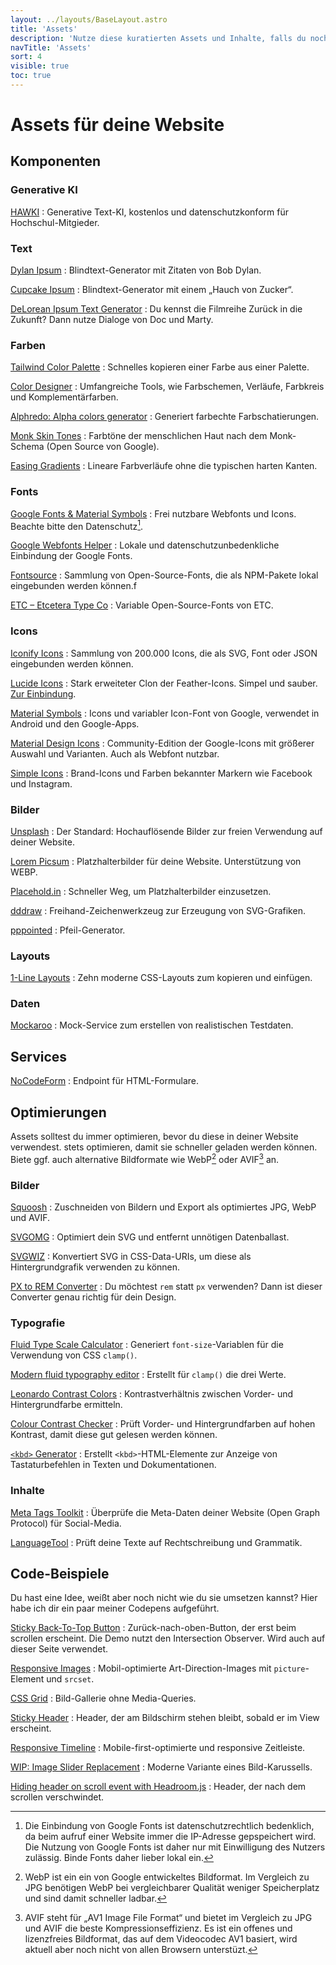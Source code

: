 ```yaml
---
layout: ../layouts/BaseLayout.astro
title: 'Assets'
description: 'Nutze diese kuratierten Assets und Inhalte, falls du noch noch keine eigenen Inhalte erstellt hast.'
navTitle: 'Assets'
sort: 4
visible: true
toc: true
---
```



# Assets für deine Website

<Lead text={frontmatter.description} />

## Komponenten

### Generative KI

[HAWKI](https://ai.hawk.de/)
: Generative Text-KI, kostenlos und datenschutzkonform für Hochschul-Mitgieder.

### Text

[Dylan Ipsum](https://brody.fyi/tools/dylan-ipsum)
: Blindtext-Generator mit Zitaten von Bob Dylan.

[Cupcake Ipsum](http://www.cupcakeipsum.com/)
: Blindtext-Generator mit einem „Hauch von Zucker“.

[DeLorean Ipsum Text Generator](https://satoristudio.net/delorean-ipsum/)
: Du kennst die Filmreihe Zurück in die Zukunft? Dann nutze Dialoge von Doc und Marty.

### Farben

[Tailwind Color Palette](https://tailwindcolor.com/)
: Schnelles kopieren einer Farbe aus einer Palette.

[Color Designer](https://colordesigner.io/)
: Umfangreiche Tools, wie Farbschemen, Verläufe, Farbkreis und Komplementärfarben.

[Alphredo: Alpha colors generator](https://alphredo.app/)
: Generiert farbechte Farbschatierungen.

[Monk Skin Tones](https://skintone.google/get-started)
: Farbtöne der menschlichen Haut nach dem Monk-Schema (Open Source von Google).

[Easing Gradients](https://larsenwork.com/easing-gradients/)
: Lineare Farbverläufe ohne die typischen harten Kanten.

### Fonts

[Google Fonts & Material Symbols](https://fonts.google.com/)
: Frei nutzbare Webfonts und Icons. Beachte bitte den Datenschutz[^1].

[Google Webfonts Helper](https://gwfh.mranftl.com/fonts)
: Lokale und datenschutzunbedenkliche Einbindung der Google Fonts.

[Fontsource](https://fontsource.org/)
: Sammlung von Open-Source-Fonts, die als NPM-Pakete lokal eingebunden werden können.f

[ETC – Etcetera Type Co](https://www.etceteratype.co/)
: Variable Open-Source-Fonts von ETC.

### Icons

[Iconify Icons](https://iconify.design/)
: Sammlung von 200.000 Icons, die als SVG, Font oder JSON eingebunden werden können.

[Lucide Icons](https://lucide.dev/)
: Stark erweiteter Clon der Feather-Icons. Simpel und sauber. [Zur Einbindung](https://lucide.dev/docs/lucide).

[Material Symbols](https://fonts.google.com/icons?icon.set=Material+Symbols)
: Icons und variabler Icon-Font von Google, verwendet in Android und den Google-Apps.

[Material Design Icons](https://pictogrammers.com/library/mdi/)
: Community-Edition der Google-Icons mit größerer Auswahl und Varianten. Auch als Webfont nutzbar.

[Simple Icons](https://simpleicons.org/)
: Brand-Icons und Farben bekannter Markern wie Facebook und Instagram.

### Bilder

[Unsplash](https://unsplash.com/)
: Der Standard: Hochauflösende Bilder zur freien Verwendung auf deiner Website.

[Lorem Picsum](https://picsum.photos/)
: Platzhalterbilder für deine Website. Unterstützung von WEBP.

[Placehold.in](https://placehold.in)
: Schneller Weg, um Platzhalterbilder einzusetzen.

[dddraw](https://fffuel.co/dddraw/)
: Freihand-Zeichenwerkzeug zur Erzeugung von SVG-Grafiken.

[pppointed](https://fffuel.co/pppointed/)
: Pfeil-Generator.

### Layouts

[1-Line Layouts](https://1linelayouts.glitch.me/)
: Zehn moderne CSS-Layouts zum kopieren und einfügen.

### Daten

[Mockaroo](https://mockaroo.com/)
: Mock-Service zum erstellen von realistischen Testdaten.

## Services

[NoCodeForm](https://nocodeform.io/)
: Endpoint für HTML-Formulare.

## Optimierungen

Assets solltest du immer optimieren, bevor du diese in deiner Website verwendest. stets optimieren, damit sie schneller geladen werden können. Biete ggf. auch alternative Bildformate wie WebP[^2] oder AVIF[^3] an.

### Bilder

[Squoosh](https://squoosh.app/)
: Zuschneiden von Bildern und Export als optimiertes JPG, WebP und AVIF.

[SVGOMG](https://jakearchibald.github.io/svgomg/)
: Optimiert dein SVG und entfernt unnötigen Datenballast.

[SVGWIZ](https://svgwiz.com/)
: Konvertiert SVG in CSS-Data-URIs, um diese als Hintergrundgrafik verwenden zu können.

[PX to REM Converter](https://nekocalc.com/px-to-rem-converter)
: Du möchtest `rem` statt `px` verwenden? Dann ist dieser Converter genau richtig für dein Design.

### Typografie

[Fluid Type Scale Calculator](https://www.fluid-type-scale.com/)
: Generiert `font-size`-Variablen für die Verwendung von CSS `clamp()`.

[Modern fluid typography editor](https://modern-fluid-typography.vercel.app/)
: Erstellt für `clamp()` die drei Werte.

[Leonardo Contrast Colors](https://leonardocolor.io/tools.html)
: Kontrastverhältnis zwischen Vorder- und Hintergrundfarbe ermitteln.

[Colour Contrast Checker](https://colourcontrast.cc/)
: Prüft Vorder- und Hintergrundfarben auf hohen Kontrast, damit diese gut gelesen werden können.

[`<kbd>` Generator](https://kbd.hsuan.xyz/)
: Erstellt `<kbd>`-HTML-Elemente zur Anzeige von Tastaturbefehlen in Texten und Dokumentationen.

### Inhalte

[Meta Tags Toolkit](https://metatags.io/)
: Überprüfe die Meta-Daten deiner Website (Open Graph Protocol) für Social-Media.

[LanguageTool](https://languagetool.org/de)
: Prüft deine Texte auf Rechtschreibung und Grammatik.

## Code-Beispiele

Du hast eine Idee, weißt aber noch nicht wie du sie umsetzen kannst? Hier habe ich dir ein paar meiner Codepens aufgeführt.

[Sticky Back-To-Top Button](https://codepen.io/macx/pen/eYeNMpJ)
: Zurück-nach-oben-Button, der erst beim scrollen erscheint. Die Demo nutzt den Intersection Observer. Wird auch auf dieser Seite verwendet.

[Responsive Images](https://codepen.io/macx/pen/NWNrRQg)
: Mobil-optimierte Art-Direction-Images mit `picture`-Element und `srcset`.

[CSS Grid](https://codepen.io/macx/pen/NWNrRQg)
: Bild-Gallerie ohne Media-Queries.

[Sticky Header](https://codepen.io/macx/pen/eoxLde)
: Header, der am Bildschirm stehen bleibt, sobald er im View erscheint.

[Responsive Timeline](https://codepen.io/macx/pen/aPRYeP)
: Mobile-first-optimierte und responsive Zeitleiste.

[WIP: Image Slider Replacement](https://codepen.io/macx/pen/QWKoPOB)
: Moderne Variante eines Bild-Karussells.

[Hiding header on scroll event with Headroom.js](https://codepen.io/macx/pen/mdmWEgx)
: Header, der nach dem scrollen verschwindet.

[^1]: Die Einbindung von Google Fonts ist datenschutzrechtlich bedenklich, da beim aufruf einer Website immer die IP-Adresse gepspeichert wird. Die Nutzung von Google Fonts ist daher nur mit Einwilligung des Nutzers zulässig. Binde Fonts daher lieber lokal ein.
[^2]: WebP ist ein ein von Google entwickeltes Bildformat. Im Vergleich zu JPG benötigen WebP bei vergleichbarer Qualität weniger Speicherplatz und sind damit schneller ladbar.
[^3]: AVIF steht für „AV1 Image File Format“ und bietet im Vergleich zu JPG und AVIF die beste Kompressionseffizienz. Es ist ein offenes und lizenzfreies Bildformat, das auf dem Videocodec AV1 basiert, wird aktuell aber noch nicht von allen Browsern unterstüzt.
